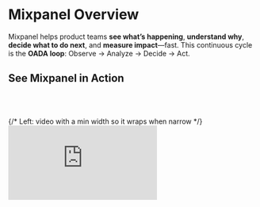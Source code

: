 # Mixpanel Overview
Mixpanel helps product teams **see what’s happening**, **understand why**, **decide what to do next**, and **measure impact**—fast. This continuous cycle is the **OADA loop**: Observe → Analyze → Decide → Act.

## See Mixpanel in Action

<br></br>
<section id="video" aria-label="Mixpanel overview video" style={{ padding: '8px 16px 32px' }}>
  <div
    style={{
      display: 'flex',
      flexWrap: 'wrap',
      gap: 24,
      alignItems: 'center',
    }}
  >
    {/* Left: video with a min width so it wraps when narrow */}
    <div style={{ flex: '1 1 480px', minWidth: 320 }}>
      <div
        style={{
          position: 'relative',
          paddingBottom: '56.25%',
          height: 0,
          overflow: 'hidden',
          borderRadius: '16px',
          boxShadow: '0 4px 20px rgba(0,0,0,0.08)',
        }}
      >
        <iframe
          title="Mixpanel Overview: OADA loop"
          src="https://www.youtube.com/embed/sRQCfmvh3vg"
          frameBorder="0"
          allow="accelerometer; autoplay; clipboard-write; encrypted-media; gyroscope; picture-in-picture; web-share"
          allowFullScreen
          style={{ position: 'absolute', top: 0, left: 0, width: '100%', height: '100%', border: 0 }}
        />
      </div>
    </div>

    {/* Right: text with a flexible basis */}
    <aside style={{ flex: '1 1 320px', minWidth: 280 }}>
      <h2 style={{ marginTop: 0 }}>**See Mixpanel in Action**</h2>
      <p>
        In this 5-minute overview, learn how Mixpanel supports the <strong>Observe → Analyze → Decide → Act</strong> loop
        that drives product innovation.
      </p>
<br></br>
      <a href="https://youtu.be/sRQCfmvh3vg?si=oLrnLyO2ppWK9mzY" style={{ fontWeight: 600 }}>
        Open in YouTube →
      </a>
    </aside>
  </div>
</section>



## Close the Loop with Mixpanel

See how each step in the loop connects to Mixpanel features and Guides that help you put it into action.

| 👀 **Observe** | 📊 **Analyze** | 💡 **Decide** | 🚀 **Act** |
|---|---|---|---|
| See what’s happening in your product by tracking the events that matter. <br/><br/>**[Build a tracking strategy →](https://docs.mixpanel.com/guides/guides-by-use-case/build-a-tracking-strategy)** | Explore funnels, retention, and drivers to find what moves your metrics. <br/><br/>**[Ensure data quality →](https://docs.mixpanel.com/guides/guides-by-use)** | Align on what to change next with dashboards, annotations, and shared insights. <br/><br/>**[Build a tracking strategy →](https://docs.mixpanel.com/guides/guides-by-use-case/build-a-tracking-strategy)** | Ship improvements and measure impact with experiments and launch tracking. <br/><br/>**[Build a tracking strategy →](https://docs.mixpanel.com/guides/guides-by-use-case/build-a-tracking-strategy)**





## How Different Industries Use the Continuous Loop

Mixpanel powers the **Observe → Analyze → Decide → Act (OADA)** loop across every industry--helping teams turn data into confident action. 

Whether you’re optimizing user onboarding, increasing checkout conversions, or improving content engagement, the same continuous loop applies. 

Below are examples of how teams in different industries use Mixpanel to measure, learn, and grow faster.

---

<details>
<summary><strong>💼 SaaS: Improving Onboarding and Activation</strong></summary>

A SaaS team uses **Funnels**, **Flows**, and **Session Replay** to pinpoint where new users drop off during onboarding, then experiments with in-app guidance to boost activation and conversion.

### 👀 Observe
They track the key onboarding steps — *Account Created → Setup Complete → First Project Created* — to identify where users drop off.  
**Funnels** and **Flows** reveal that many sign-ups never finish creating their first project.

### 📊 Analyze
Using **Insights**, **Retention**, and **Session Replay**, they see users abandoning the setup due to unclear tracking plan instructions.

| Tool | Insight |
|------|----------|
| **Funnels** | 60% drop-off between “Setup Complete” → “First Project Created.” |
| **Session Replay** | Users hover over “Tracking Plan” but never click “Save.” |

### 💡 Decide
A **Metric Tree** shows that inviting teammates drives activation.  
They decide to surface a prompt encouraging users to invite others earlier.

### 🚀 Act
They run an **Experiment** introducing a tooltip—“Invite your teammate to collaborate”—and roll out the winning variant using **Feature Flags**.

**✨ Result:** Activation improves 15%, and time to value shortens.

</details>



<details>
<summary><strong>🛍️ eCommerce: Increasing Checkout Conversion</strong></summary>

An eCommerce team uses **Funnels** and **Insights** to identify checkout friction, **Session Replay** to understand user frustration, and **Experimentation** to improve mobile conversions.

👀 **Observe**
They map the funnel: *Product Viewed → Added to Cart → Checkout Started → Purchase Completed*.  
Drop-offs spike at checkout.

📊 **Analyze**
Segmenting by device, they find mobile users struggle most.  
**Session Replay** shows zooming and misclicks on the payment form.

| Observation | Insight |
|--------------|----------|
| 40% drop-off at payment | Payment form not optimized for mobile |
| Higher desktop conversion | Indicates design, not intent issue |

💡 **Decide**
A **Metric Tree** links revenue to “Discount Applied” and “Shipping Cost Viewed.”  
High shipping costs cause abandonment, prompting a pricing test.

🚀 **Act**
They A/B test new shipping thresholds with **Experimentation** and roll out successful results using **Feature Flags**.

**✨ Result:** Mobile checkout completion increases by 20%.

</details>



<details>
<summary><strong>🎬 Media & Entertainment: Boosting Viewer Retention</strong></summary>

A streaming platform uses **Funnels**, **Retention**, and **Session Replay** to improve viewer engagement and increase repeat visits.

### 👀 Observe
They track *Episode Started → Episode Completed → Next Episode Started* and notice drop-offs after Episode 2.

### 📊 Analyze
**Insights** and **Retention** reveal 70% of viewers don’t return after Episode 2.  
**Session Replay** shows poor “Up Next” recommendations.

| Tool | Finding |
|------|----------|
| **Retention** | Only 30% of users return for Episode 3 |
| **Heatmaps** | Users hover over “Recommended for You” but don’t click |

### 💡 Decide
**Metric Trees** connect “Episode Completion” to “Rated Episode.”  
Ratings correlate strongly with retention.

### 🚀 Act
They use **Experimentation** to test a “Rate this Episode” prompt and roll it out via **Feature Flags**.

**✨ Result:** Repeat viewership increases 25%.

</details>



<details>
<summary><strong>💰 Fintech: Increasing Feature Adoption and Retention</strong></summary>

A fintech product team tracks engagement with budgeting tools, analyzes setup drop-offs, and experiments with alerts to improve retention.

### 👀 Observe
They track *Linked Account → Created Budget → Reviewed Spending → Adjusted Budget*.  
Many users stop after linking an account.

### 📊 Analyze
**Session Replay** shows authentication errors for smaller banks.  
**Retention Reports** confirm users who finish linking are 2× more likely to stay active.

| Funnel Stage | Conversion Rate |
|---------------|-----------------|
| Linked Account → Created Budget | 45% |
| Created Budget → Reviewed Spending | 80% |

### 💡 Decide
A **Metric Tree** connects “Monthly Active Users” to “Set Budget Alert.”  
Users who set alerts retain longer, so the team focuses there.

### 🚀 Act
They test an alert prompt via **Experimentation** and release it progressively using **Feature Flags**.

**✨ Result:** Budgeting alert adoption increases 30%, retention rises 18%.

</details>



<details>
<summary><strong>🎮 Gaming: Driving Player Engagement and In-App Purchases</strong></summary>

A gaming studio observes where players churn, analyzes gameplay behavior, and experiments with prompts to drive engagement and purchases.

### 👀 Observe
They track *Level Started → Level Completed → In-App Purchase Made.*  
Most players quit after Level 3.

### 📊 Analyze
**Session Replay** and **Insights** reveal players miss key hints.  
Those who use power-ups complete more levels and spend more.

| Tool | Discovery |
|------|------------|
| **Session Replay** | Players ignore the “Hint” icon on Level 3 |
| **Insights** | Power-up users complete 2× more levels |

### 💡 Decide
Using **Metric Trees**, they find “Power-Up Usage” directly impacts “Revenue.”  
They plan to highlight power-ups before Level 3.

### 🚀 Act
They run an **Experiment** with a pre-level prompt and roll it out using **Feature Flags**.

**✨ Result:** Level completion improves 35%; in-app purchases rise 20%.

</details>






## Keep Learning
Keep building your Mixpanel expertise with these resources designed to help you learn, connect, and put insights into action.

| Resource | Description | Link |
|-----------|--------------|------|
| **Community** | Connect with other Mixpanel users, share ideas, and learn how peers are tackling similar challenges. | [Open →](https://community.mixpanel.com/) |
| **Docs** | Explore product capabilities, setup guides, and detailed feature references. | [Open →](https://docs.mixpanel.com/) |
| **Events** | Join live sessions and webinars to explore new features, use cases, and expert-led best practices. | [Open →](https://mixpanel.com/events) |
| **Guides** | Apply Mixpanel best practices to real-world workflows and use cases. | [Open →](https://docs.mixpanel.com/guides/) |
| **Mixpanel University** | Follow guided learning paths to validate your skills and earn certifications. | [Open →](https://mixpanel.com/university/) |
